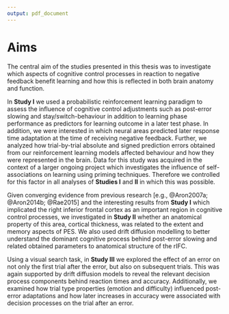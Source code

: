```yaml
---
output: pdf_document
---
```


# Aims

The central aim of the studies presented in this thesis was to investigate which aspects of cognitive control processes in reaction to negative feedback benefit learning and how this is reflected in both brain anatomy and function.

In **Study I** we used a probabilistic reinforcement learning paradigm to assess the influence of cognitive control adjustments such as post-error slowing and stay/switch-behaviour in addition to learning phase performance as predictors for learning outcome in a later test phase.
In addition, we were interested in which neural areas predicted later response time adaptation at the time of receiving negative feedback.
Further, we analyzed how trial-by-trial absolute and signed prediction errors obtained from our reinforcement learning models affected behaviour and how they were represented in the brain.
Data for this study was acquired in the context of a larger ongoing project which investigates the influence of self-associations on learning using priming techniques.
Therefore we controlled for this factor in all analyses of **Studies I** and **II** in which this was possible.

Given converging evidence from previous research [e.g., @Aron2007a; @Aron2014b; @Rae2015] and the interesting results from **Study I** which implicated the right inferior frontal cortex as an important region in cognitive control processes, we investigated in **Study II** whether an anatomical property of this area, cortical thickness, was related to the extent and memory aspects of PES.
We also used drift diffusion modelling to better understand the dominant cognitive process behind post-error slowing and related obtained parameters to anatomical structure of the rIFC.

Using a visual search task, in **Study III** we explored the effect of an error on not only the first trial after the error, but also on subsequent trials.
This was again supported by drift diffusion models to reveal the relevant decision process components behind reaction times and accuracy.
Additionally, we examined how trial type properties (emotion and difficulty) influenced post-error adaptations and how later increases in accuracy were associated with decision processes on the trial after an error.

